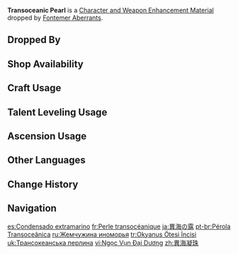 {{Item Infobox
|id          = 112080
|title       = Trans&shy;ocean&shy;ic Pearl
|image       = Item Transoceanic Pearl.png
|type        = Character and Weapon Enhancement Materials
|group       = Fontemer Aberrant Materials
|group2      = General Enemy Drops
|invCategory = Character Development Items
|quality     = 1
|description = A small crystal obtained from a defeated Fontemer Aberrant.<br>Fontemer Aberrants arise from Fontaine's sea. They are believed to be a unique life form born from the mysterious energy in the water.
|source1     = Dropped by [[Fontemer Aberrants]]
}}
'''Transoceanic Pearl''' is a [[Character and Weapon Enhancement Material]] dropped by [[Fontemer Aberrants]].

==Dropped By==
{{Dropped By}}

==Shop Availability==
{{Shop Availability|currency=Material}}

==Craft Usage==
{{Craft Usage}}

==Talent Leveling Usage==
{{Talent Leveling Usage}}

==Ascension Usage==
{{Ascension Usage}}
<!--
==Video Guides==
{{EVT
|video1   = 
|caption1 = 
}}
-->
==Other Languages==
{{Other Languages
|en      = Transoceanic Pearl
|zhs     = 异海凝珠
|zhs_rm  = 
|zht     = 異海凝珠
|zht_rm  = 
|zh_tl   = 
|ja      = 異海の露
|ja_rm   = Ikai no Tsuyu{{Assumed}}
|ja_tl   = 
|ko      = 기이한 바다의 방울
|ko_rm   = 
|ko_tl   = 
|es      = Condensado engendroceánico
|es_tl   = Oceanic Spawn Condensate
|fr      = Perle transocéanique
|fr_tl   = Transoceanic Pearl
|ru      = Жемчужина иноморья
|ru_tl   = Foreign Sea's Pearl
|th      = Transoceanic Pearl
|vi      = Ngọc Vụn Đại Dương
|vi_tl   = 
|de      = Transozeanische Perle
|de_tl   = Transoceanic Pearl
|id      = Transoceanic Pearl
|pt      = Pérola Transoceânica
|pt_tl   = 
|tr      = Okyanus Ötesi İncisi
|tr_tl   = Transoceanic Pearl
|it      = Perla transoceanica
|it_tl   = Transoceanic Pearl
}}

==Change History==
{{Change History|4.0}}

==Navigation==
{{Development Item Navbox|Character and Weapon Enhancement Materials}}

[[es:Condensado extramarino]]
[[fr:Perle transocéanique]]
[[ja:異海の露]]
[[pt-br:Pérola Transoceânica]]
[[ru:Жемчужина иноморья]]
[[tr:Okyanus Ötesi İncisi]]
[[uk:Трансокеанська перлина]]
[[vi:Ngọc Vụn Đại Dương]]
[[zh:異海凝珠]]